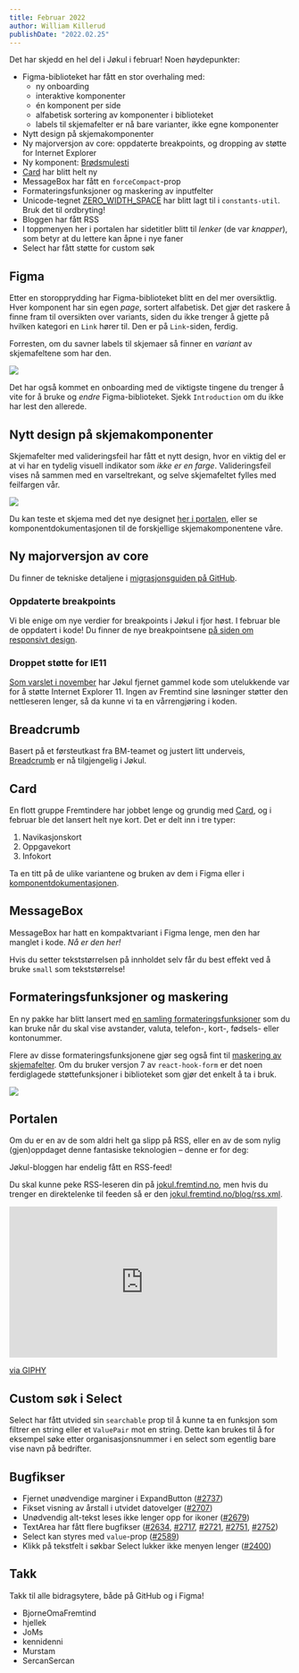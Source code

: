 ```yaml
---
title: Februar 2022
author: William Killerud
publishDate: "2022.02.25"
---
```



Det har skjedd en hel del i Jøkul i februar! Noen høydepunkter:

-   Figma-biblioteket har fått en stor overhaling med:
    -   ny onboarding
    -   interaktive komponenter
    -   én komponent per side
    -   alfabetisk sortering av komponenter i biblioteket
    -   labels til skjemafelter er nå bare varianter, ikke egne komponenter
-   Nytt design på skjemakomponenter
-   Ny majorversjon av core: oppdaterte breakpoints, og dropping av støtte for Internet Explorer
-   Ny komponent: [Brødsmulesti](/komponenter/breadcrumb)
-   [Card](/komponenter/card) har blitt helt ny
-   MessageBox har fått en `forceCompact`-prop
-   Formateringsfunksjoner og maskering av inputfelter
-   Unicode-tegnet [ZERO_WIDTH_SPACE](https://github.com/fremtind/jokul/pull/2696/files) har blitt lagt til i `constants-util`. Bruk det til ordbryting!
-   Bloggen har fått RSS
-   I toppmenyen her i portalen har sidetitler blitt til _lenker_ (de var _knapper_), som betyr at du lettere kan åpne i nye faner
-   Select har fått støtte for custom søk

## Figma

Etter en storopprydding har Figma-biblioteket blitt en del mer oversiktlig. Hver komponent har sin egen _page_, sortert alfabetisk. Det gjør det raskere å finne fram til oversikten over variants, siden du ikke trenger å gjette på hvilken kategori en `Link` hører til. Den er på `Link`-siden, ferdig.

Forresten, om du savner labels til skjemaer så finner en _variant_ av skjemafeltene som har den.

![](/assets/blog/updates/februar-2022/form-label-variants.gif)

Det har også kommet en onboarding med de viktigste tingene du trenger å vite for å bruke og _endre_ Figma-biblioteket. Sjekk `Introduction` om du ikke har lest den allerede.

## Nytt design på skjemakomponenter

Skjemafelter med valideringsfeil har fått et nytt design, hvor en viktig del er at vi har en tydelig visuell indikator som _ikke er en farge_. Valideringsfeil vises nå sammen med en varseltrekant, og selve skjemafeltet fylles med feilfargen vår.

![](/assets/blog/updates/februar-2022/form-error-state.gif)

Du kan teste et skjema med det nye designet [her i portalen](/demoer/skjemavalidering/), eller se komponentdokumentasjonen til de forskjellige skjemakomponentene våre.

## Ny majorversjon av core

Du finner de tekniske detaljene i [migrasjonsguiden på GitHub](https://github.com/fremtind/jokul/blob/main/packages/core/MIGRATION.md#til-jkl-core900).

### Oppdaterte breakpoints

Vi ble enige om nye verdier for breakpoints i Jøkul i fjor høst. I februar ble de oppdatert i kode! Du finner de nye breakpointsene [på siden om responsivt design](/universell-utforming/responsivt-design#breakpoints-vi-bruker-i-jøkul).

### Droppet støtte for IE11

[Som varslet i november](/blog/jokul-dropper-ie-stotte/) har Jøkul fjernet gammel kode som utelukkende var for å støtte Internet Explorer 11. Ingen av Fremtind sine løsninger støtter den nettleseren lenger, så da kunne vi ta en vårrengjøring i koden.

## Breadcrumb

Basert på et førsteutkast fra BM-teamet og justert litt underveis, [Breadcrumb](/komponenter/breadcrumb) er nå tilgjengelig i Jøkul.

## Card

En flott gruppe Fremtindere har jobbet lenge og grundig med [Card](/komponenter/card), og i februar ble det lansert helt nye kort. Det er delt inn i tre typer:

1. Navikasjonskort
2. Oppgavekort
3. Infokort

Ta en titt på de ulike variantene og bruken av dem i Figma eller i [komponentdokumentasjonen](/komponenter/card).

## MessageBox

MessageBox har hatt en kompaktvariant i Figma lenge, men den har manglet i kode. _Nå er den her!_

<InfoMessage role="none presentation" forceCompact>
    <p className="small">
        Hvis du setter tekststørrelsen på innholdet selv får du best effekt ved å bruke <code>small</code> som
        tekststørrelse!
    </p>
</InfoMessage>

## Formateringsfunksjoner og maskering

En ny pakke har blitt lansert med [en samling formateringsfunksjoner](/komponenter/formatters) som du kan bruke når du skal vise avstander, valuta, telefon-, kort-, fødsels- eller kontonummer.

Flere av disse formateringsfunksjonene gjør seg også fint til [maskering av skjemafelter](/komponenter/formatters#maskering-av-skjemafelter). Om du bruker versjon 7 av `react-hook-form` er det noen ferdiglagede støttefunksjoner i biblioteket som gjør det enkelt å ta i bruk.

![](/assets/blog/updates/februar-2022/input-masks.gif)

## Portalen

Om du er en av de som aldri helt ga slipp på RSS, eller en av de som nylig (gjen)oppdaget denne fantasiske teknologien – denne er for deg:

Jøkul-bloggen har endelig fått en RSS-feed!

Du skal kunne peke RSS-leseren din på [jokul.fremtind.no](https://jokul.fremtind.no), men hvis du trenger en direktelenke til feeden så er den [jokul.fremtind.no/blog/rss.xml](https://jokul.fremtind.no/blog/rss.xml).

<iframe
    src="https://giphy.com/embed/J5k8XuTKXiaMye1row"
    width="480"
    height="270"
    frameBorder="0"
    class="giphy-embed"
    allowFullScreen
></iframe>
<p>
    <a href="https://giphy.com/gifs/nasa-nasareactions-J5k8XuTKXiaMye1row">via GIPHY</a>
</p>

## Custom søk i Select

Select har fått utvided sin `searchable` prop til å kunne ta en funksjon som filtrer en string eller et `ValuePair` mot en string. Dette kan brukes til å for eksempel søke etter organisasjonsnummer i en select som egentlig bare vise navn på bedrifter.

## Bugfikser

-   Fjernet unødvendige marginer i ExpandButton ([#2737](https://github.com/fremtind/jokul/issues/2737))
-   Fikset visning av årstall i utvidet datovelger ([#2707](https://github.com/fremtind/jokul/issues/2707))
-   Unødvendig alt-tekst leses ikke lenger opp for ikoner ([#2679](https://github.com/fremtind/jokul/issues/2679))
-   TextArea har fått flere bugfikser ([#2634](https://github.com/fremtind/jokul/issues/2634), [#2717](https://github.com/fremtind/jokul/issues/2717), [#2721](https://github.com/fremtind/jokul/issues/2721), [#2751](https://github.com/fremtind/jokul/issues/2751), [#2752](https://github.com/fremtind/jokul/issues/2752))
-   Select kan styres med `value`-prop ([#2589](https://github.com/fremtind/jokul/issues/2589))
-   Klikk på tekstfelt i søkbar Select lukker ikke menyen lenger ([#2400](https://github.com/fremtind/jokul/issues/2400))

## Takk

Takk til alle bidragsytere, både på GitHub og i Figma!

-   BjorneOmaFremtind
-   hjellek
-   JoMs
-   kennidenni
-   Murstam
-   SercanSercan
